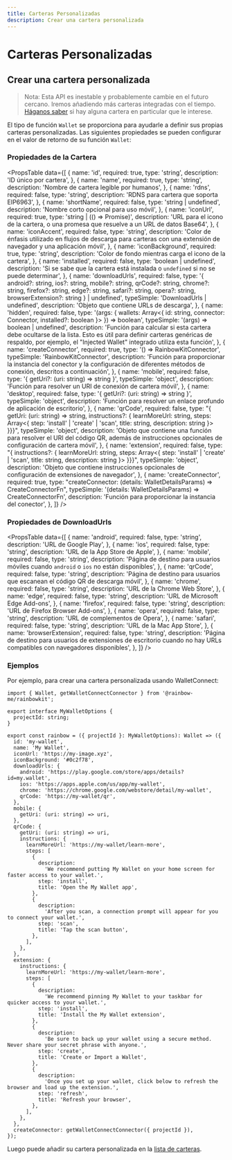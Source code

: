 ```yaml
---
title: Carteras Personalizadas
description: Crear una cartera personalizada
---
```


# Carteras Personalizadas

## Crear una cartera personalizada

> Nota: Esta API es inestable y probablemente cambie en el futuro cercano. Iremos añadiendo más carteras integradas con el tiempo. [Háganos saber](https://github.com/rainbow-me/rainbowkit/issues) si hay alguna cartera en particular que le interese.

El tipo de función `Wallet` se proporciona para ayudarle a definir sus propias carteras personalizadas. Las siguientes propiedades se pueden configurar en el valor de retorno de su función `Wallet`:

### Propiedades de la Cartera

<PropsTable
  data={[
    {
      name: 'id',
      required: true,
      type: 'string',
      description: 'ID único por cartera',
    },
    {
      name: 'name',
      required: true,
      type: 'string',
      description: 'Nombre de cartera legible por humanos',
    },
    {
      name: 'rdns',
      required: false,
      type: 'string',
      description: 'RDNS para cartera que soporta EIP6963',
    },
    {
      name: 'shortName',
      required: false,
      type: 'string | undefined',
      description: 'Nombre corto opcional para uso móvil',
    },
    {
      name: 'iconUrl',
      required: true,
      type: 'string | (() => Promise<string>)',
      description:
        'URL para el icono de la cartera, o una promesa que resuelve a un URL de datos Base64',
    },
    {
      name: 'iconAccent',
      required: false,
      type: 'string',
      description:
        'Color de énfasis utilizado en flujos de descarga para carteras con una extensión de navegador y una aplicación móvil',
    },
    {
      name: 'iconBackground',
      required: true,
      type: 'string',
      description: 'Color de fondo mientras carga el icono de la cartera',
    },
    {
      name: 'installed',
      required: false,
      type: 'boolean | undefined',
      description: 'Si se sabe que la cartera está instalada o <code>undefined</code> si no se puede determinar',
    },
    {
      name: 'downloadUrls',
      required: false,
      type: '{ android?: string, ios?: string, mobile?: string, qrCode?: string, chrome?: string, firefox?: string, edge?: string, safari?: string, opera?: string, browserExtension?: string } | undefined',
      typeSimple: 'DownloadUrls | undefined',
      description: 'Objeto que contiene URLs de descarga',
    },
    {
      name: 'hidden',
      required: false,
      type: '(args: { wallets: Array<{ id: string, connector: Connector, installed?: boolean }> }) => boolean',
      typeSimple: '(args) => boolean | undefined',
      description:
        'Función para calcular si esta cartera debe ocultarse de la lista. Esto es útil para definir carteras genéricas de respaldo, por ejemplo, el "Injected Wallet" integrado utiliza esta función',
    },
    {
      name: 'createConnector',
      required: true,
      type: '() => RainbowKitConnector',
      typeSimple: 'RainbowKitConnector',
      description:
        'Función para proporcionar la instancia del conector y la configuración de diferentes métodos de conexión, descritos a continuación',
    },
    {
      name: 'mobile',
      required: false,
      type: '{ getUri?: (uri: string) => string }',
      typeSimple: 'object',
      description:
        'Función para resolver un URI de conexión de cartera móvil',
    },
    {
      name: 'desktop',
      required: false,
      type: '{ getUri?: (uri: string) => string }',
      typeSimple: 'object',
      description: 'Función para resolver un enlace profundo de aplicación de escritorio',
    },
    {
      name: 'qrCode',
      required: false,
      type: "{ getUri: (uri: string) => string, instructions?: { learnMoreUrl: string, steps: Array<{ step: 'install' | 'create' | 'scan', title: string, description: string }> }}}",
      typeSimple: 'object',
      description:
        'Objeto que contiene una función para resolver el URI del código QR, además de instrucciones opcionales de configuración de cartera móvil',
    },
    {
      name: 'extension',
      required: false,
      type: "{ instructions?: { learnMoreUrl: string, steps: Array<{ step: 'install' | 'create' | 'scan', title: string, description: string }> }}}",
      typeSimple: 'object',
      description:
        'Objeto que contiene instrucciones opcionales de configuración de extensiones de navegador',
    },
    {
      name: 'createConnector',
      required: true,
      type: "createConnector: (details: WalletDetailsParams) => CreateConnectorFn",
      typeSimple: '(details: WalletDetailsParams) => CreateConnectorFn',
      description: 'Función para proporcionar la instancia del conector',
    },
  ]}
/>

### Propiedades de DownloadUrls

<PropsTable
  data={[
    {
      name: 'android',
      required: false,
      type: 'string',
      description: 'URL de Google Play',
    },
    {
      name: 'ios',
      required: false,
      type: 'string',
      description: 'URL de la App Store de Apple',
    },
    {
      name: 'mobile',
      required: false,
      type: 'string',
      description:
        'Página de destino para usuarios móviles cuando `android` o `ios` no están disponibles',
    },
    {
      name: 'qrCode',
      required: false,
      type: 'string',
      description:
        'Página de destino para usuarios que escanean el código QR de descarga móvil',
    },
    {
      name: 'chrome',
      required: false,
      type: 'string',
      description: 'URL de la Chrome Web Store',
    },
    {
      name: 'edge',
      required: false,
      type: 'string',
      description: 'URL de Microsoft Edge Add-ons',
    },
    {
      name: 'firefox',
      required: false,
      type: 'string',
      description: 'URL de Firefox Browser Add-ons',
    },
    {
      name: 'opera',
      required: false,
      type: 'string',
      description: 'URL de complementos de Opera',
    },
    {
      name: 'safari',
      required: false,
      type: 'string',
      description: 'URL de la Mac App Store',
    },
    {
      name: 'browserExtension',
      required: false,
      type: 'string',
      description:
        'Página de destino para usuarios de extensiones de escritorio cuando no hay URLs compatibles con navegadores disponibles',
    },
  ]}
/>

### Ejemplos

Por ejemplo, para crear una cartera personalizada usando WalletConnect:

```tsx
import { Wallet, getWalletConnectConnector } from '@rainbow-me/rainbowkit';

export interface MyWalletOptions {
  projectId: string;
}

export const rainbow = ({ projectId }: MyWalletOptions): Wallet => ({
  id: 'my-wallet',
  name: 'My Wallet',
  iconUrl: 'https://my-image.xyz',
  iconBackground: '#0c2f78',
  downloadUrls: {
    android: 'https://play.google.com/store/apps/details?id=my.wallet',
    ios: 'https://apps.apple.com/us/app/my-wallet',
    chrome: 'https://chrome.google.com/webstore/detail/my-wallet',
    qrCode: 'https://my-wallet/qr',
  },
  mobile: {
    getUri: (uri: string) => uri,
  },
  qrCode: {
    getUri: (uri: string) => uri,
    instructions: {
      learnMoreUrl: 'https://my-wallet/learn-more',
      steps: [
        {
          description:
            'We recommend putting My Wallet on your home screen for faster access to your wallet.',
          step: 'install',
          title: 'Open the My Wallet app',
        },
        {
          description:
            'After you scan, a connection prompt will appear for you to connect your wallet.',
          step: 'scan',
          title: 'Tap the scan button',
        },
      ],
    },
  },
  extension: {
    instructions: {
      learnMoreUrl: 'https://my-wallet/learn-more',
      steps: [
        {
          description:
            'We recommend pinning My Wallet to your taskbar for quicker access to your wallet.',
          step: 'install',
          title: 'Install the My Wallet extension',
        },
        {
          description:
            'Be sure to back up your wallet using a secure method. Never share your secret phrase with anyone.',
          step: 'create',
          title: 'Create or Import a Wallet',
        },
        {
          description:
            'Once you set up your wallet, click below to refresh the browser and load up the extension.',
          step: 'refresh',
          title: 'Refresh your browser',
        },
      ],
    },
  },
  createConnector: getWalletConnectConnector({ projectId }),
});
```

Luego puede añadir su cartera personalizada en la [lista de carteras](/docs/custom-wallet-list).

